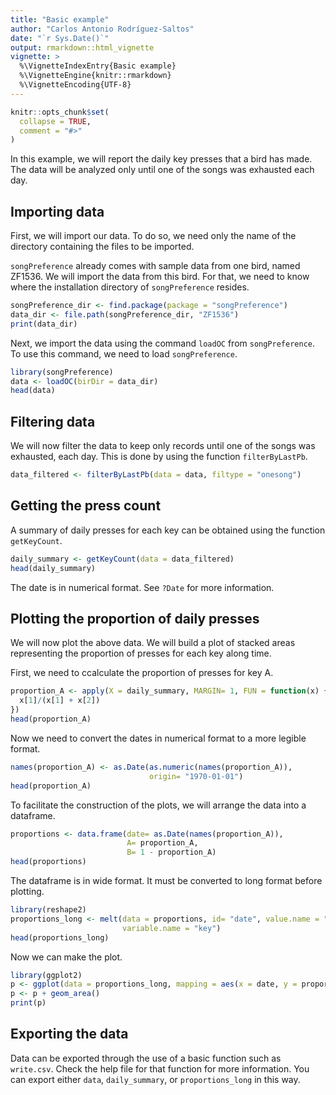 ```yaml
---
title: "Basic example"
author: "Carlos Antonio Rodríguez-Saltos"
date: "`r Sys.Date()`"
output: rmarkdown::html_vignette
vignette: >
  %\VignetteIndexEntry{Basic example}
  %\VignetteEngine{knitr::rmarkdown}
  %\VignetteEncoding{UTF-8}
---
```


```r
knitr::opts_chunk$set(
  collapse = TRUE,
  comment = "#>"
)
```

In this example, we will report the daily key presses that a bird has made. The data will be analyzed only until one of the songs was exhausted each day.

## Importing data
First, we will import our data. To do so, we need only the name of the directory containing the files to be imported.

`songPreference` already comes with sample data from one bird, named ZF1536. We will import the data from this bird. For that, we need to know where the installation directory of `songPreference` resides.

```r
songPreference_dir <- find.package(package = "songPreference")
data_dir <- file.path(songPreference_dir, "ZF1536")
print(data_dir)
```

Next, we import the data using the command `loadOC` from `songPreference`. To use this command, we need to load `songPreference`.

```r
library(songPreference)
data <- loadOC(birDir = data_dir)
head(data)
```

## Filtering data
We will now filter the data to keep only records until one of the songs was exhausted, each day. This is done by using the function `filterByLastPb `.

```r
data_filtered <- filterByLastPb(data = data, filtype = "onesong")
```

## Getting the press count
A summary of daily presses for each key can be obtained using the function `getKeyCount`.

```r
daily_summary <- getKeyCount(data = data_filtered)
head(daily_summary)
```

The date is in numerical format. See `?Date` for more information.

## Plotting the proportion of daily presses
We will now plot the above data. We will build a plot of stacked areas representing the proportion of presses for each key along time.

First, we need to ccalculate the proportion of presses for key A.

```r
proportion_A <- apply(X = daily_summary, MARGIN= 1, FUN = function(x) {
  x[1]/(x[1] + x[2])
})
head(proportion_A)
```

Now we need to convert the dates in numerical format to a more legible format.

```r
names(proportion_A) <- as.Date(as.numeric(names(proportion_A)), 
                               origin= "1970-01-01")
head(proportion_A)
```

To facilitate the construction of the plots, we will arrange the data into a dataframe.
```r
proportions <- data.frame(date= as.Date(names(proportion_A)), 
                          A= proportion_A, 
                          B= 1 - proportion_A)
head(proportions)
```

The dataframe is in wide format. It must be converted to long format before plotting.

```r
library(reshape2)
proportions_long <- melt(data = proportions, id= "date", value.name = "proportion",
                         variable.name = "key")
head(proportions_long)
```

Now we can make the plot.

```r
library(ggplot2)
p <- ggplot(data = proportions_long, mapping = aes(x = date, y = proportion, fill= key))
p <- p + geom_area()
print(p)
```

## Exporting the data
Data can be exported through the use of a basic function such as `write.csv`. Check the help file for that function for more information. You can export either `data`, `daily_summary`, or `proportions_long` in this way.
